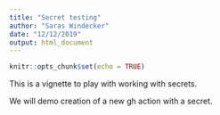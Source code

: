 ```yaml
---
title: "Secret testing"
author: "Saras Windecker"
date: "12/12/2019"
output: html_document
---
```


```r
knitr::opts_chunk$set(echo = TRUE)
```

This is a vignette to play with working with secrets. 

We will demo creation of a new gh action with a secret. 